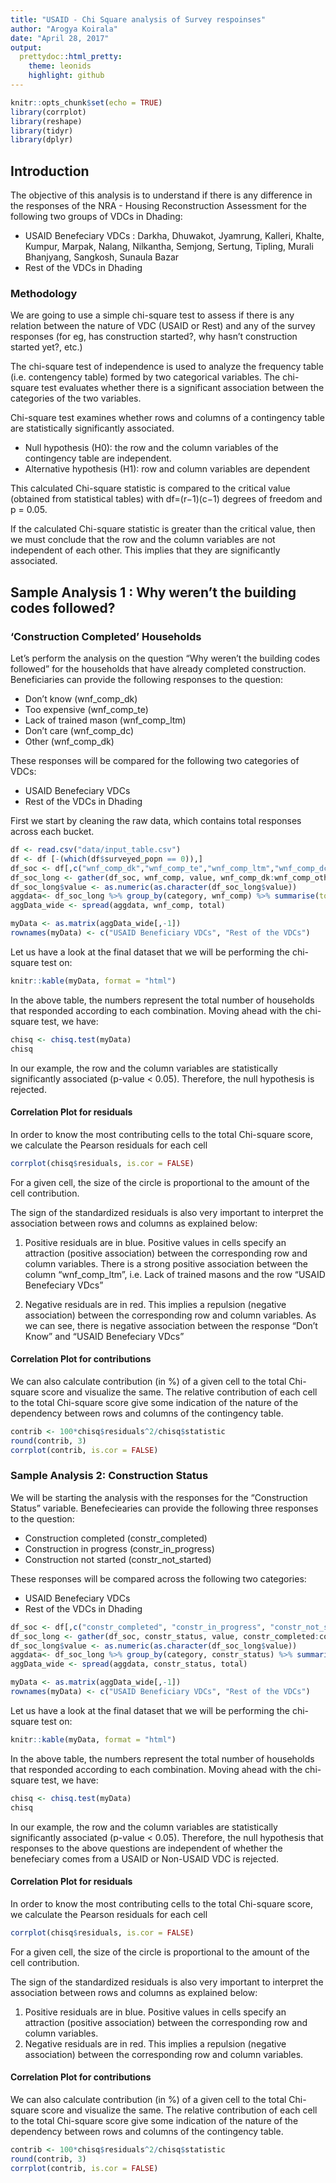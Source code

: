 ```yaml
---
title: "USAID - Chi Square analysis of Survey respoinses"
author: "Arogya Koirala"
date: "April 28, 2017"
output:
  prettydoc::html_pretty:
    theme: leonids
    highlight: github
---
```


```r
knitr::opts_chunk$set(echo = TRUE)
library(corrplot)
library(reshape)
library(tidyr)
library(dplyr)
```

## Introduction

The objective of this analysis is to understand if there is any difference in the responses of the NRA - Housing Reconstruction Assessment for the following two groups of VDCs in Dhading:

* USAID Benefeciary VDCs : Darkha, Dhuwakot, Jyamrung, Kalleri, Khalte, Kumpur, Marpak, Nalang, Nilkantha, Semjong, Sertung, Tipling, Murali Bhanjyang, Sangkosh, Sunaula Bazar
* Rest of the VDCs in Dhading

### Methodology
We are going to use a simple chi-square test to assess if there is any relation between the nature of VDC (USAID or Rest) and any of the survey responses (for eg, has construction started?, why hasn't construction started yet?, etc.)

The chi-square test of independence is used to analyze the frequency table (i.e. contengency table) formed by two categorical variables. The chi-square test evaluates whether there is a significant association between the categories of the two variables. 

Chi-square test examines whether rows and columns of a contingency table are statistically significantly associated.

* Null hypothesis (H0): the row and the column variables of the contingency table are independent.
* Alternative hypothesis (H1): row and column variables are dependent

This calculated Chi-square statistic is compared to the critical value (obtained from statistical tables) with df=(r−1)(c−1) degrees of freedom and p = 0.05.

If the calculated Chi-square statistic is greater than the critical value, then we must conclude that the row and the column variables are not independent of each other. This implies that they are significantly associated.

## Sample Analysis 1 : Why weren't the building codes followed?

### 'Construction Completed' Households

Let's perform the analysis on the question "Why weren't the building codes followed" for the households that have already completed construction. Beneficiaries can provide the following responses to the question:

* Don't know (wnf_comp_dk)
* Too expensive (wnf_comp_te)
* Lack of trained mason (wnf_comp_ltm)
* Don't care (wnf_comp_dc)
* Other (wnf_comp_dk)

These responses will be compared for the following two categories of VDCs: 

* USAID Benefeciary VDCs
* Rest of the VDCs in Dhading

First we start by cleaning the raw data, which contains total responses across each bucket.

```r
df <- read.csv("data/input_table.csv")
df <- df [-(which(df$surveyed_popn == 0)),]
df_soc <- df[,c("wnf_comp_dk","wnf_comp_te","wnf_comp_ltm","wnf_comp_dc","wnf_comp_other", "category")]
df_soc_long <- gather(df_soc, wnf_comp, value, wnf_comp_dk:wnf_comp_other, factor_key=TRUE)
df_soc_long$value <- as.numeric(as.character(df_soc_long$value))
aggdata<- df_soc_long %>% group_by(category, wnf_comp) %>% summarise(total = sum(value))
aggData_wide <- spread(aggdata, wnf_comp, total)

myData <- as.matrix(aggData_wide[,-1])
rownames(myData) <- c("USAID Beneficiary VDCs", "Rest of the VDCs")
```

Let us have a look at the final dataset that we will be performing the chi-square test on:
```r

knitr::kable(myData, format = "html")
```
In the above table, the numbers represent the total number of households that responded according to each combination. Moving ahead with the chi-square test, we have:
```r
chisq <- chisq.test(myData)
chisq
```
In our example, the row and the column variables are statistically significantly associated (p-value < 0.05). Therefore, the null hypothesis is rejected.


#### Correlation Plot for residuals
In order to know the most contributing cells to the total Chi-square score, we calculate the Pearson residuals for each cell
```r
corrplot(chisq$residuals, is.cor = FALSE)
```

For a given cell, the size of the circle is proportional to the amount of the cell contribution.

The sign of the standardized residuals is also very important to interpret the association between rows and columns as explained below:

1. Positive residuals are in blue. Positive values in cells specify an attraction (positive association) between the corresponding row and column variables. There is a strong positive association between the column "wnf_comp_ltm", i.e. Lack of trained masons and the row "USAID Benefeciary VDcs"
  
2. Negative residuals are in red. This implies a repulsion (negative association) between the corresponding row and column variables. As we can see, there is negative association between the response "Don't Know" and "USAID Benefeciary VDcs"

#### Correlation Plot for contributions
We can also calculate contribution (in %) of a given cell to the total Chi-square score and visualize the same. The relative contribution of each cell to the total Chi-square score give some indication of the nature of the dependency between rows and columns of the contingency table.
```r
contrib <- 100*chisq$residuals^2/chisq$statistic
round(contrib, 3)
corrplot(contrib, is.cor = FALSE)
```


### Sample Analysis 2: Construction Status
We will be starting the analysis with the responses for the "Construction Status" variable. Benefeciearies can provide the following three responses to the question:

* Construction completed (constr_completed)
* Construction in progress (constr_in_progress)
* Construction not started (constr_not_started)

These responses will be compared across the following two categories: 

* USAID Benefeciary VDCs
* Rest of the VDCs in Dhading


```r
df_soc <- df[,c("constr_completed", "constr_in_progress", "constr_not_started", "category")]
df_soc_long <- gather(df_soc, constr_status, value, constr_completed:constr_not_started, factor_key=TRUE)
df_soc_long$value <- as.numeric(as.character(df_soc_long$value))
aggdata<- df_soc_long %>% group_by(category, constr_status) %>% summarise(total = sum(value))
aggData_wide <- spread(aggdata, constr_status, total)

myData <- as.matrix(aggData_wide[,-1])
rownames(myData) <- c("USAID Beneficiary VDCs", "Rest of the VDCs")

```
Let us have a look at the final dataset that we will be performing the chi-square test on:
```r

knitr::kable(myData, format = "html")
```
In the above table, the numbers represent the total number of households that responded according to each combination. Moving ahead with the chi-square test, we have:
```r
chisq <- chisq.test(myData)
chisq
```

In our example, the row and the column variables are statistically significantly associated (p-value < 0.05). Therefore, the null hypothesis that responses to the above questions are independent of whether the benefeciary comes from a USAID or Non-USAID VDC is rejected.

#### Correlation Plot for residuals
In order to know the most contributing cells to the total Chi-square score, we calculate the Pearson residuals for each cell
```r
corrplot(chisq$residuals, is.cor = FALSE)
```

For a given cell, the size of the circle is proportional to the amount of the cell contribution.

The sign of the standardized residuals is also very important to interpret the association between rows and columns as explained below:

1. Positive residuals are in blue. Positive values in cells specify an attraction (positive association) between the corresponding row and column variables.
2. Negative residuals are in red. This implies a repulsion (negative association) between the corresponding row and column variables.


#### Correlation Plot for contributions
We can also calculate contribution (in %) of a given cell to the total Chi-square score and visualize the same. The relative contribution of each cell to the total Chi-square score give some indication of the nature of the dependency between rows and columns of the contingency table.
```r
contrib <- 100*chisq$residuals^2/chisq$statistic
round(contrib, 3)
corrplot(contrib, is.cor = FALSE)
```


